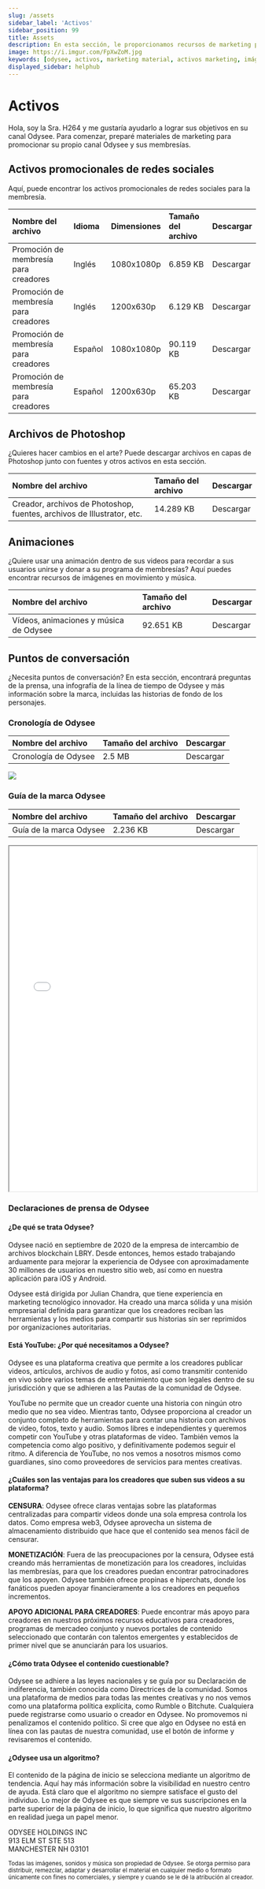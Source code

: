 ```yaml
---
slug: /assets
sidebar_label: 'Activos'
sidebar_position: 99
title: Assets
description: En esta sección, le proporcionamos recursos de marketing para promocionar su canal Odysee.
image: https://i.imgur.com/FpXwZoM.jpg
keywords: [odysee, activos, marketing material, activos marketing, imágenes marketing, odysee imagen material]
displayed_sidebar: helphub
---
```


# Activos


<CharacterCard size="12">
	Hola, soy la Sra. H264 y me gustaría ayudarlo a lograr sus objetivos en su canal Odysee. Para comenzar, preparé materiales de marketing para promocionar su propio canal Odysee y sus membresías.
</CharacterCard>

## Activos promocionales de redes sociales
Aquí, puede encontrar los activos promocionales de redes sociales para la membresía.

<center>

| Nombre del archivo | Idioma | Dimensiones | Tamaño del archivo | Descargar |
|:--|:--|:--|:--|:--|
|Promoción de membresía para creadores | Inglés | 1080x1080p | 6.859 KB | <PrimaryOdyseeButton url="https://help.odysee.tv/files/Creator_Membership_promotion_SM_English_1080x1080.zip">Descargar</PrimaryOdyseeButton> |
|Promoción de membresía para creadores| Inglés | 1200x630p | 6.129 KB | <PrimaryOdyseeButton url="https://help.odysee.tv/files/Creator_Membership_promotion_SM_English_1200x630.zip">Descargar</PrimaryOdyseeButton> |
|Promoción de membresía para creadores| Español | 1080x1080p | 90.119 KB | <PrimaryOdyseeButton url="https://help.odysee.tv/files/Creator_Membership_promotion_SM_Spanish_1080x1080.zip">Descargar</PrimaryOdyseeButton> |
|Promoción de membresía para creadores| Español | 1200x630p | 65.203 KB | <PrimaryOdyseeButton url="https://help.odysee.tv/files/Creator_Membership_promotion_SM_Spanish_1200x630.zip">Descargar</PrimaryOdyseeButton> |

</center>

## Archivos de Photoshop
¿Quieres hacer cambios en el arte? Puede descargar archivos en capas de Photoshop junto con fuentes y otros activos en esta sección.

<center>

| Nombre del archivo | Tamaño del archivo | Descargar |
|:--|:--|:--|
|Creador, archivos de Photoshop, fuentes, archivos de Illustrator, etc. | 14.289 KB | <PrimaryOdyseeButton url="https://help.odysee.tv/files/Creator Photoshop Files, Fonts, Illustrator Files, etc..zip">Descargar</PrimaryOdyseeButton> |

</center>

## Animaciones
¿Quiere usar una animación dentro de sus videos para recordar a sus usuarios unirse y donar a su programa de membresías? Aquí puedes encontrar recursos de imágenes en movimiento y música.

<center>

| Nombre del archivo | Tamaño del archivo | Descargar |
|:--|:--|:--|
|Vídeos, animaciones y música de Odysee | 92.651 KB | <PrimaryOdyseeButton url="https://help.odysee.tv/files/Video-Animations-Music.zip">Descargar</PrimaryOdyseeButton> |

</center>


## Puntos de conversación
¿Necesita puntos de conversación? En esta sección, encontrará preguntas de la prensa, una infografía de la línea de tiempo de Odysee y más información sobre la marca, incluidas las historias de fondo de los personajes.

### Cronología de Odysee

<center>

| Nombre del archivo | Tamaño del archivo | Descargar |
|:--|:--|:--|
|Cronología de Odysee | 2.5 MB | <PrimaryOdyseeButton url="https://help.odysee.tv/img/es/Línea de tiempo Odysee.png">Descargar</PrimaryOdyseeButton> |

</center>

<img src="/img/es/Línea de tiempo Odysee.png"/>

### Guía de la marca Odysee

<center>

| Nombre del archivo | Tamaño del archivo | Descargar |
|:--|:--|:--|
|Guía de la marca Odysee | 2.236 KB | <PrimaryOdyseeButton url="https://help.odysee.tv/files/2022_Odysee_BrandGuide_Chracters.pdf">Descargar</PrimaryOdyseeButton> |

</center>

<iframe src="/files/2022_Odysee_BrandGuide_Chracters.pdf" border="0px#ffffff none" scrolling="yes" frameborder="1" marginheight="0px" marginwidth="0px" height="700px" width="100%" allowfullscreen></iframe>

### Declaraciones de prensa de Odysee

#### ¿De qué se trata Odysee?
Odysee nació en septiembre de 2020 de la empresa de intercambio de archivos blockchain LBRY. Desde entonces, hemos estado trabajando arduamente para mejorar la experiencia de Odysee con aproximadamente 30 millones de usuarios en nuestro sitio web, así como en nuestra aplicación para iOS y Android.

Odysee está dirigida por Julian Chandra, que tiene experiencia en marketing tecnológico innovador. Ha creado una marca sólida y una misión empresarial definida para garantizar que los creadores reciban las herramientas y los medios para compartir sus historias sin ser reprimidos por organizaciones autoritarias.

#### Está YouTube: ¿Por qué necesitamos a Odysee?
Odysee es una plataforma creativa que permite a los creadores publicar videos, artículos, archivos de audio y fotos, así como transmitir contenido en vivo sobre varios temas de entretenimiento que son legales dentro de su jurisdicción y que se adhieren a las Pautas de la comunidad de Odysee.

YouTube no permite que un creador cuente una historia con ningún otro medio que no sea video. Mientras tanto, Odysee proporciona al creador un conjunto completo de herramientas para contar una historia con archivos de video, fotos, texto y audio. Somos libres e independientes y queremos competir con YouTube y otras plataformas de video. También vemos la competencia como algo positivo, y definitivamente podemos seguir el ritmo. A diferencia de YouTube, no nos vemos a nosotros mismos como guardianes, sino como proveedores de servicios para mentes creativas.

#### ¿Cuáles son las ventajas para los creadores que suben sus videos a su plataforma?
**CENSURA**: Odysee ofrece claras ventajas sobre las plataformas centralizadas para compartir videos donde una sola empresa controla los datos. Como empresa web3, Odysee aprovecha un sistema de almacenamiento distribuido que hace que el contenido sea menos fácil de censurar.

**MONETIZACIÓN**: Fuera de las preocupaciones por la censura, Odysee está creando más herramientas de monetización para los creadores, incluidas las membresías, para que los creadores puedan encontrar patrocinadores que los apoyen. Odysee también ofrece propinas e hiperchats, donde los fanáticos pueden apoyar financieramente a los creadores en pequeños incrementos.

**APOYO ADICIONAL PARA CREADORES**: Puede encontrar más apoyo para creadores en nuestros próximos recursos educativos para creadores, programas de mercadeo conjunto y nuevos portales de contenido seleccionado que contarán con talentos emergentes y establecidos de primer nivel que se anunciarán para los usuarios.

#### ¿Cómo trata Odysee el contenido cuestionable?
Odysee se adhiere a las leyes nacionales y se guía por su Declaración de indiferencia, también conocida como Directrices de la comunidad. Somos una plataforma de medios para todas las mentes creativas y no nos vemos como una plataforma política explícita, como Rumble o Bitchute. Cualquiera puede registrarse como usuario o creador en Odysee. No promovemos ni penalizamos el contenido político. Si cree que algo en Odysee no está en línea con las pautas de nuestra comunidad, use el botón de informe y revisaremos el contenido.

#### ¿Odysee usa un algoritmo?
El contenido de la página de inicio se selecciona mediante un algoritmo de tendencia. Aquí hay más información sobre la visibilidad en nuestro centro de ayuda. Está claro que el algoritmo no siempre satisface el gusto del individuo. Lo mejor de Odysee es que siempre ve sus suscripciones en la parte superior de la página de inicio, lo que significa que nuestro algoritmo en realidad juega un papel menor.

ODYSEE HOLDINGS INC<br/>
913 ELM ST STE 513<br/>
MANCHESTER NH 03101

<sub>Todas las imágenes, sonidos y música son propiedad de Odysee. Se otorga permiso para distribuir, remezclar, adaptar y desarrollar el material en cualquier medio o formato únicamente con fines no comerciales, y siempre y cuando se le dé la atribución al creador.</sub>